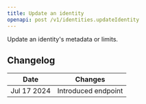 ```yaml
---
title: Update an identity
openapi: post /v1/identities.updateIdentity
---
```


Update an identity's metadata or limits.

## Changelog

| Date        | Changes             |
|-------------|---------------------|
| Jul 17 2024 | Introduced endpoint |
